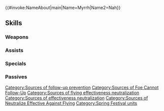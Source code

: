 {{#invoke:NameAbout|main|Name=Myrrh|Name2=Nah}}{{HeroPage Tabs}}
{{Hero Infobox
|Name=Myrrh
|Title=Spring Harmony
|WeaponType=Colorless Breath
|MoveType=Flying
|Origin=Fire Emblem: The Sacred Stones,Fire Emblem Awakening
|Gender=FF
|harmonized=Grants【Resonance: Blades】and the following effect to unit and allies from the same titles as unit for 1 turn: "Foe cannot make a follow-up attack."<br><br>Grants the following effect to unit for 1 turn: "Neutralizes 'effective against flying' bonuses."<br><br>【Resonance: Blades】<br>Grants Atk/Spd+4 during combat for 1 turn.
|secondPerson=Nah
|actorEN=Erica Lindbeck,—
|actorJP=門脇舞以,松嵜麗
|artist=みわべさくら
|additionDate=March 17, 2021
|releaseDate=March 17, 2021
|entry=7;10
|cv1=7
|cv2=700100
|TagID=双界ミルラ
|InternalID=638
|Properties=special,harmonized,hat,tiara,specRate_202502
|description=Myrrh and Nah journey to the spring festival, where they deepen their ties as manaketes. They appear in Fire Emblem: The Sacred Stones / Awakening.
}}
{{Stats Page
|Lv1HP=18|Lv1ATK=8|Lv1SPD=3|Lv1DEF=7|Lv1RES=7
|GRHP=50|GRATK=70|GRSPD=50|GRDEF=75|GRRES=65
}}
==Skills==
===Weapons===
{{Weapons Table
|weapon1=Fire Breath
|weapon1Default=1
|weapon1Unlock=1
|weapon2=Fire Breath+
|weapon2Default=2
|weapon2Unlock=2
|weapon3=Flametongue
|weapon3Default=4
|weapon3Unlock=3
|weapon4=Lilac-Jade Breath
|weapon4Default=5
|weapon4Unlock=5
}}
===Assists===
{{Assists Table}}
===Specials===
{{Specials Table
|special1=Daylight
|special1Default=4
|special1Unlock=3
|special2=Noontime
|special2Unlock=4
}}
===Passives===
{{Passives Table
|passiveA1=Distant Counter
|passiveA1Unlock=5
|passiveB1=Dragon's Ire 1
|passiveB2=Dragon's Ire 2
|passiveB3=Dragon's Ire 3
|passiveB1Unlock=1
|passiveB2Unlock=2
|passiveB3Unlock=4
|passiveC1=Atk/Res Rein 1
|passiveC2=Atk/Res Rein 2
|passiveC3=Atk/Res Rein 3
|passiveC1Unlock=3
|passiveC2Unlock=4
|passiveC3Unlock=5
}}
{{Heroes Navbox}}
[[Category:Sources of follow-up prevention]]
[[Category:Sources of Foe Cannot Follow-Up]]
[[Category:Sources of flying effectiveness neutralization]]
[[Category:Sources of effectiveness neutralization]]
[[Category:Sources of Neutralize Effective Against Flying]]
[[Category:Spring Festival units]]